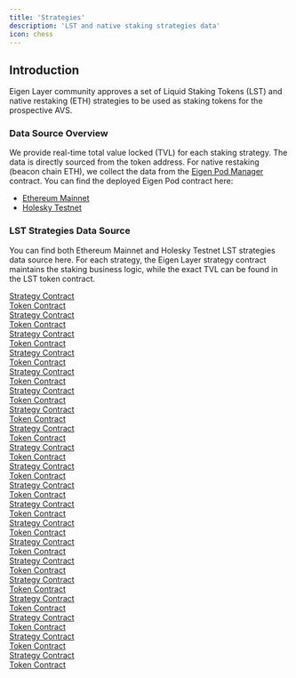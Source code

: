```yaml
---
title: 'Strategies'
description: 'LST and native staking strategies data'
icon: chess
---
```


## Introduction

Eigen Layer community approves a set of Liquid Staking Tokens (LST) and native restaking (ETH) strategies to be used as staking tokens for the prospective AVS.

### Data Source Overview

We provide real-time total value locked (TVL) for each staking strategy. The data is directly sourced from the token address. For native restaking (beacon chain ETH), we collect the data from the [Eigen Pod Manager](https://github.com/Layr-Labs/eigenlayer-contracts/blob/dev/src/contracts/pods/EigenPodManager.sol) contract. You can find the deployed Eigen Pod contract here:

-   [Ethereum Mainnet](https://etherscan.io/address/0x91E677b07F7AF907ec9a428aafA9fc14a0d3A338)
-   [Holesky Testnet](https://holesky.etherscan.io/address/0x30770d7E3e71112d7A6b7259542D1f680a70e315)

### LST Strategies Data Source

You can find both Ethereum Mainnet and Holesky Testnet LST strategies data source here. For each strategy, the Eigen Layer strategy contract maintains the staking business logic, while the exact TVL can be found in the LST token contract.

<Tabs>
<Tab title="Ethereum Mainnet">
<AccordionGroup>
    <Accordion title='WETH'>
    <div>
        <a href="https://etherscan.io/address/0x54945180dB7943c0ed0FEE7EdaB2Bd24620256bc">Strategy Contract</a>
    </div>
    <div>
        <a href="https://etherscan.io/address/0xBe9895146f7AF43049ca1c1AE358B0541Ea49704">Token Contract</a>
    </div>
</Accordion>
<Accordion title='cbETH'>
    <div>
        <a href="https://etherscan.io/address/0x54945180dB7943c0ed0FEE7EdaB2Bd24620256bc">Strategy Contract</a>
    </div>
    <div>
        <a href="https://etherscan.io/address/0xBe9895146f7AF43049ca1c1AE358B0541Ea49704">Token Contract</a>
    </div>
</Accordion>
<Accordion title='stETH'>
    <div>
        <a href="https://etherscan.io/address/0x93c4b944D05dfe6df7645A86cd2206016c51564D">Strategy Contract</a>
    </div>
    <div>
        <a href="https://etherscan.io/address/0xae7ab96520DE3A18E5e111B5EaAb095312D7fE84">Token Contract</a>
    </div>
</Accordion>
<Accordion title='rETH'>
    <div>
        <a href="https://etherscan.io/address/0x1BeE69b7dFFfA4E2d53C2a2Df135C388AD25dCD2">Strategy Contract</a>
    </div>
    <div>
        <a href="https://etherscan.io/address/0xae78736Cd615f374D3085123A210448E74Fc6393">Token Contract</a>
    </div>
</Accordion>
<Accordion title='ETHx'>
    <div>
        <a href="https://etherscan.io/address/0x9d7eD45EE2E8FC5482fa2428f15C971e6369011d">Strategy Contract</a>
    </div>
    <div>
        <a href="https://etherscan.io/address/0xA35b1B31Ce002FBF2058D22F30f95D405200A15b">Token Contract</a>
    </div>
</Accordion>
<Accordion title='ankrETH'>
    <div>
        <a href="https://etherscan.io/address/0x13760F50a9d7377e4F20CB8CF9e4c26586c658ff">Strategy Contract</a>
    </div>
    <div>
        <a href="https://etherscan.io/address/0xE95A203B1a91a908F9B9CE46459d101078c2c3cb">Token Contract</a>
    </div>
</Accordion>
<Accordion title='oETH'>
    <div>
        <a href="https://etherscan.io/address/0xa4C637e0F704745D182e4D38cAb7E7485321d059">Strategy Contract</a>
    </div>
    <div>
        <a href="https://etherscan.io/address/0x856c4Efb76C1D1AE02e20CEB03A2A6a08b0b8dC3">Token Contract</a>
    </div>
</Accordion>
<Accordion title='osETH'>
    <div>
        <a href="https://etherscan.io/address/0x57ba429517c3473B6d34CA9aCd56c0e735b94c02">Strategy Contract</a>
    </div>
    <div>
        <a href="https://etherscan.io/address/0xf1C9acDc66974dFB6dEcB12aA385b9cD01190E38">Token Contract</a>
    </div>
</Accordion>
<Accordion title='swETH'>
    <div>
        <a href="https://etherscan.io/address/0x0Fe4F44beE93503346A3Ac9EE5A26b130a5796d6">Strategy Contract</a>
    </div>
    <div>
        <a href="https://etherscan.io/address/0xf951E335afb289353dc249e82926178EaC7DEd78">Token Contract</a>
    </div>
</Accordion>
<Accordion title='wBETH'>
    <div>
        <a href="https://etherscan.io/address/0x7CA911E83dabf90C90dD3De5411a10F1A6112184">Strategy Contract</a>
    </div>
    <div>
        <a href="https://etherscan.io/address/0xa2E3356610840701BDf5611a53974510Ae27E2e1">Token Contract</a>
    </div>
</Accordion>
<Accordion title='sfrxETH'>
    <div>
        <a href="https://etherscan.io/address/0x8CA7A5d6f3acd3A7A8bC468a8CD0FB14B6BD28b6">Strategy Contract</a>
    </div>
    <div>
        <a href="https://etherscan.io/address/0xac3E018457B222d93114458476f3E3416Abbe38F">Token Contract</a>
    </div>
</Accordion>
<Accordion title='lsETH'>
    <div>
        <a href="https://etherscan.io/address/0xAe60d8180437b5C34bB956822ac2710972584473">Strategy Contract</a>
    </div>
    <div>
        <a href="https://etherscan.io/address/0x8c1BEd5b9a0928467c9B1341Da1D7BD5e10b6549">Token Contract</a>
    </div>
</Accordion>
<Accordion title='mETH'>
    <div>
        <a href="https://etherscan.io/address/0x298aFB19A105D59E74658C4C334Ff360BadE6dd2">Strategy Contract</a>
    </div>
    <div>
        <a href="https://etherscan.io/address/0xd5F7838F5C461fefF7FE49ea5ebaF7728bB0ADfa">Token Contract</a>
    </div>
</Accordion>

</AccordionGroup>
</Tab>

<Tab title="Holesky Testnet">
<AccordionGroup>
    <Accordion title='WETH'>
    <div>
        <a href="https://holesky.etherscan.io/address/0x80528d6e9a2babfc766965e0e26d5ab08d9cfaf9">Strategy Contract</a>
    </div>
    <div>
        <a href="https://holesky.etherscan.io/address/0xBe9895146f7AF43049ca1c1AE358B0541Ea49704">Token Contract</a>
    </div>
</Accordion>
<Accordion title='stETH'>
    <div>
        <a href="https://holesky.etherscan.io/address/0x7d704507b76571a51d9cae8addabbfd0ba0e63d3">Strategy Contract</a>
    </div>
    <div>
        <a href="https://holesky.etherscan.io/address/0xae7ab96520DE3A18E5e111B5EaAb095312D7fE84">Token Contract</a>
    </div>
</Accordion>
<Accordion title='ETHx'>
    <div>
        <a href="https://holesky.etherscan.io/address/0x31b6f59e1627cefc9fa174ad03859fc337666af7">Strategy Contract</a>
    </div>
    <div>
        <a href="https://holesky.etherscan.io/address/0xA35b1B31Ce002FBF2058D22F30f95D405200A15b">Token Contract</a>
    </div>
</Accordion>
<Accordion title='ankrETH'>
    <div>
        <a href="https://holesky.etherscan.io/address/0x7673a47463f80c6a3553db9e54c8cdcd5313d0ac">Strategy Contract</a>
    </div>
    <div>
        <a href="https://holesky.etherscan.io/address/0xE95A203B1a91a908F9B9CE46459d101078c2c3cb">Token Contract</a>
    </div>
</Accordion>
<Accordion title='osETH'>
    <div>
        <a href="https://holesky.etherscan.io/address/0x46281e3b7fdcacdba44cadf069a94a588fd4c6ef">Strategy Contract</a>
    </div>
    <div>
        <a href="https://holesky.etherscan.io/address/0xf1C9acDc66974dFB6dEcB12aA385b9cD01190E38">Token Contract</a>
    </div>
</Accordion>
<Accordion title='sfrxETH'>
    <div>
        <a href="https://holesky.etherscan.io/address/0x9281ff96637710cd9a5cacce9c6fad8c9f54631c">Strategy Contract</a>
    </div>
    <div>
        <a href="https://holesky.etherscan.io/address/0xac3E018457B222d93114458476f3E3416Abbe38F">Token Contract</a>
    </div>
</Accordion>
<Accordion title='mETH'>
    <div>
        <a href="https://holesky.etherscan.io/address/0xaccc5a86732be85b5012e8614af237801636f8e5">Strategy Contract</a>
    </div>
    <div>
        <a href="https://holesky.etherscan.io/address/0xd5F7838F5C461fefF7FE49ea5ebaF7728bB0ADfa">Token Contract</a>
    </div>
</Accordion>

</AccordionGroup>
</Tab>
</Tabs>
